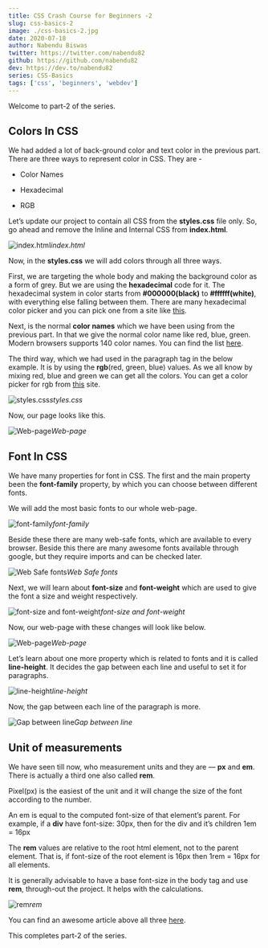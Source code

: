 ```yaml
---
title: CSS Crash Course for Beginners -2
slug: css-basics-2
image: ./css-basics-2.jpg
date: 2020-07-18
author: Nabendu Biswas
twitter: https://twitter.com/nabendu82
github: https://github.com/nabendu82
dev: https://dev.to/nabendu82
series: CSS-Basics
tags: ['css', 'beginners', 'webdev']
---
```


Welcome to part-2 of the series. 

## Colors In CSS

We had added a lot of back-ground color and text color in the previous part. There are three ways to represent color in CSS. They are -

* Color Names

* Hexadecimal

* RGB

Let’s update our project to contain all CSS from the **styles.css** file only. So, go ahead and remove the Inline and Internal CSS from **index.html**.

![index.html](https://ik.imagekit.io/thewebdev/CSS_Basics/2/1_nOeHBkmYY.png)*index.html*

Now, in the **styles.css** we will add colors through all three ways.

First, we are targeting the whole body and making the background color as a form of grey. But we are using the **hexadecimal** code for it. The hexadecimal system in color starts from **#000000(black)** to **#ffffff(white)**, with everything else falling between them. There are many hexadecimal color picker and you can pick one from a site like [this](https://www.w3schools.com/colors/colors_picker.asp).

Next, is the normal **color names** which we have been using from the previous part. In that we give the normal color name like red, blue, green. Modern browsers supports 140 color names. You can find the list [here](https://htmlcolorcodes.com/color-names/).

The third way, which we had used in the paragraph tag in the below example. It is by using the **rgb**(red, green, blue) values. As we all know by mixing red, blue and green we can get all the colors. You can get a color picker for rgb from [this](https://developer.mozilla.org/en-US/docs/Web/CSS/CSS_Colors/Color_picker_tool) site.

![styles.css](https://ik.imagekit.io/thewebdev/CSS_Basics/2/2_1c4mNIUYF.png)*styles.css*

Now, our page looks like this.

![Web-page](https://ik.imagekit.io/thewebdev/CSS_Basics/2/3_KDBiX8dKC.png)*Web-page*

## Font In CSS

We have many properties for font in CSS. The first and the main property been the **font-family** property, by which you can choose between different fonts.

We will add the most basic fonts to our whole web-page.

![font-family](https://ik.imagekit.io/thewebdev/CSS_Basics/2/4__sigbjwlWV.png)*font-family*

Beside these there are many web-safe fonts, which are available to every browser. Beside this there are many awesome fonts available through google, but they require imports and can be checked later.

![Web Safe fonts](https://ik.imagekit.io/thewebdev/CSS_Basics/2/5_Zjih94Wak.jpg)*Web Safe fonts*

Next, we will learn about **font-size** and **font-weight** which are used to give the font a size and weight respectively.

![font-size and font-weight](https://ik.imagekit.io/thewebdev/CSS_Basics/2/6_oQGgs5NFC.png)*font-size and font-weight*

Now, our web-page with these changes will look like below.

![Web-page](https://ik.imagekit.io/thewebdev/CSS_Basics/2/7_eDyAouLXt.png)*Web-page*

Let’s learn about one more property which is related to fonts and it is called **line-height**. It decides the gap between each line and useful to set it for paragraphs.

![line-height](https://ik.imagekit.io/thewebdev/CSS_Basics/2/8_KB0Q3wOHIv.png)*line-height*

Now, the gap between each line of the paragraph is more.

![Gap between line](https://ik.imagekit.io/thewebdev/CSS_Basics/2/9_GoC013Est.png)*Gap between line*

## Unit of measurements

We have seen till now, who measurement units and they are — **px** and **em**. There is actually a third one also called **rem**.

Pixel(px) is the easiest of the unit and it will change the size of the font according to the number.

An em is equal to the computed font-size of that element’s parent. For example, if a **div** have font-size: 30px, then for the div and it’s children 1em = 16px

The **rem** values are relative to the root html element, not to the parent element. That is, if font-size of the root element is 16px then 1rem = 16px for all elements.

It is generally advisable to have a base font-size in the body tag and use **rem**, through-out the project. It helps with the calculations.

![rem](https://ik.imagekit.io/thewebdev/CSS_Basics/2/10_viJGnPwEHw.png)*rem*

You can find an awesome article above all three [here](https://medium.com/code-better/css-units-for-font-size-px-em-rem-79f7e592bb97).

This completes part-2 of the series.